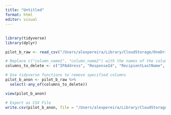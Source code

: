 ```yaml
---
title: "Untitled"
format: html
editor: visual
---
```


## 

```r

library(tidyverse)
library(dplyr)

pilot_b_raw <- read_csv("/Users/alexpereira/Library/CloudStorage/OneDrive-Personal/Academics/Stanford/Courses/Fall_2023/PSYCH_251/paxton2012_rescue/data/pilot_b_data.csv")

# Replace c("column_name1", "column_name2") with the names of the columns you want to delete
columns_to_delete <- c("IPAddress", "ResponseId", "RecipientLastName", "RecipientFirstName", "RecipientEmail", "ExternalReference", "LocationLatitude", "LocationLongitude", "DistributionChannel", "Q_RecaptchaScore")

# Use tidyverse functions to remove specified columns
pilot_b_anon <- pilot_b_raw %>%
  select(-any_of(columns_to_delete))

view(pilot_b_anon)

# Export as CSV File
write.csv(pilot_b_anon, file = "/Users/alexpereira/Library/CloudStorage/OneDrive-Personal/Academics/Stanford/Courses/Fall_2023/PSYCH_251/paxton2012_rescue/data/pilot_b_anon.csv", row.names = FALSE)


```
